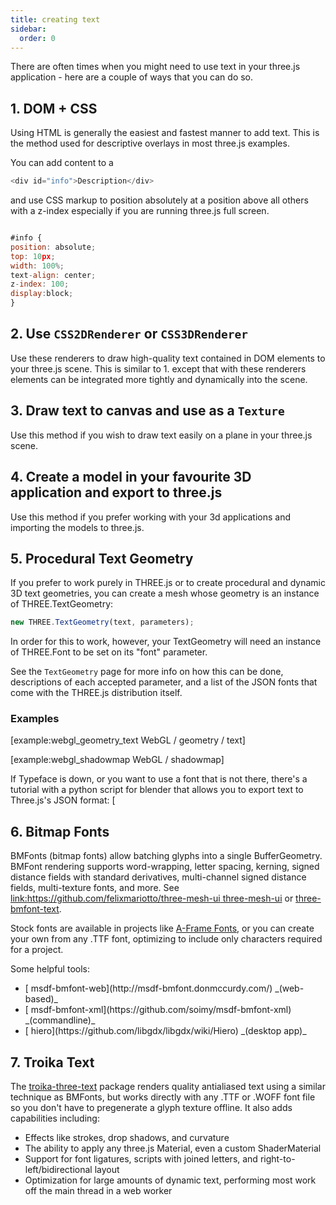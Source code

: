 ```yaml
---
title: creating text
sidebar:
  order: 0
---
```


<div>

There are often times when you might need to use text in your three.js application - here are
a couple of ways that you can do so.

</div>

## 1. DOM + CSS

<div>

Using HTML is generally the easiest and fastest manner to add text. This is the method
used for descriptive overlays in most three.js examples.

You can add content to a

```js
<div id="info">Description</div>
```

and use CSS markup to position absolutely at a position above all others with a
z-index especially if you are running three.js full screen.

```js

#info {
position: absolute;
top: 10px;
width: 100%;
text-align: center;
z-index: 100;
display:block;
}
```

</div>

## 2. Use `CSS2DRenderer` or `CSS3DRenderer`

<div>

Use these renderers to draw high-quality text contained in DOM elements to your three.js scene.
This is similar to 1. except that with these renderers elements can be integrated more tightly and dynamically into the scene.

</div>

## 3. Draw text to canvas and use as a `Texture`

<div>

Use this method if you wish to draw text easily on a plane in your three.js scene.

</div>

## 4. Create a model in your favourite 3D application and export to three.js

<div>

Use this method if you prefer working with your 3d applications and importing the models to three.js.

</div>

## 5. Procedural Text Geometry

<div>

If you prefer to work purely in THREE.js or to create procedural and dynamic 3D
text geometries, you can create a mesh whose geometry is an instance of THREE.TextGeometry:

```javascript
new THREE.TextGeometry(text, parameters);
```

In order for this to work, however, your TextGeometry will need an instance of THREE.Font
to be set on its "font" parameter.

See the `TextGeometry` page for more info on how this can be done, descriptions of each
accepted parameter, and a list of the JSON fonts that come with the THREE.js distribution itself.

### Examples

[example:webgl_geometry_text WebGL / geometry / text]

[example:webgl_shadowmap WebGL / shadowmap]

If Typeface is down, or you want to use a font that is not there, there's a tutorial
with a python script for blender that allows you to export text to Three.js's JSON format:
[

</div>

## 6. Bitmap Fonts

<div>

BMFonts (bitmap fonts) allow batching glyphs into a single BufferGeometry. BMFont rendering
supports word-wrapping, letter spacing, kerning, signed distance fields with standard
derivatives, multi-channel signed distance fields, multi-texture fonts, and more.
See [link:https://github.com/felixmariotto/three-mesh-ui three-mesh-ui](http://www.jaanga.com/2012/03/blender-to-threejs-create-3d-text-with.html]) or [ three-bmfont-text](https://github.com/Jam3/three-bmfont-text).

Stock fonts are available in projects like
[ A-Frame Fonts](https://github.com/etiennepinchon/aframe-fonts), or you can create your own
from any .TTF font, optimizing to include only characters required for a project.

Some helpful tools:

<ul>
<li>[ msdf-bmfont-web](http://msdf-bmfont.donmccurdy.com/) _(web-based)_</li>
<li>[ msdf-bmfont-xml](https://github.com/soimy/msdf-bmfont-xml) _(commandline)_</li>
<li>[ hiero](https://github.com/libgdx/libgdx/wiki/Hiero) _(desktop app)_</li>
</ul>
</div>

## 7. Troika Text

<div>

The [ troika-three-text](https://www.npmjs.com/package/troika-three-text) package renders
quality antialiased text using a similar technique as BMFonts, but works directly with any .TTF
or .WOFF font file so you don't have to pregenerate a glyph texture offline. It also adds
capabilities including:

<ul>
<li>Effects like strokes, drop shadows, and curvature</li>
<li>The ability to apply any three.js Material, even a custom ShaderMaterial</li>
<li>Support for font ligatures, scripts with joined letters, and right-to-left/bidirectional layout</li>
<li>Optimization for large amounts of dynamic text, performing most work off the main thread in a web worker</li>
</ul>
</div>
